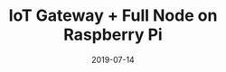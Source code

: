 ---
title: IoT Gateway + Full Node on Raspberry Pi
category: Project
status: publish
date: 2019-07-14
slug: Configure a Raspberry Pi as a IoTeX Gateway
website: https://www.hackster.io/simone-romano/turn-a-raspberry-pi-into-an-iot-blockchain-gateway-6f19d5
twitter:
logo: https://wp.gcap1.iotex.io/wp-content/uploads/2020/10/iotexlab-delegates-logo-1.png
featured_img: https://wp.gcap1.iotex.io/wp-content/uploads/2020/09/iotexlab-raspberry-header.png
telegram:
---
